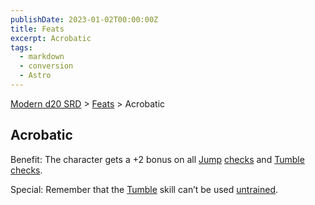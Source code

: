 ```yaml
---
publishDate: 2023-01-02T00:00:00Z
title: Feats
excerpt: Acrobatic
tags:
  - markdown
  - conversion
  - Astro
---
```


[Modern d20 SRD](/#modernD20) > [Feats](modern-d20-srd-feats-index) > Acrobatic

## Acrobatic

Benefit: The character gets a +2 bonus on all [Jump](modern-d20-srd-skills-jump) [checks](modern-d20-srd-skills-skill-basics-php#skill-check-index) and [Tumble](modern-d20-srd-skills-tumble) [checks](modern-d20-srd-skills-skill-basics-php#skill-check-index).

Special: Remember that the [Tumble](modern-d20-srd-skills-tumble) skill can’t be used [untrained](modern-d20-srd-skills-skill-basics).
